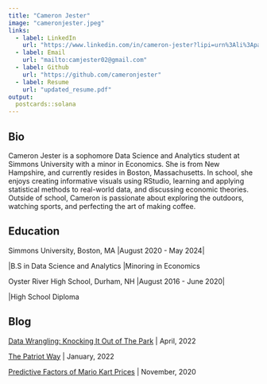 ```yaml
---
title: "Cameron Jester"
image: "cameronjester.jpeg"
links:
  - label: LinkedIn
    url: "https://www.linkedin.com/in/cameron-jester?lipi=urn%3Ali%3Apage%3Ad_flagship3_profile_view_base_contact_details%3BIX8Si7jTSeaiq1NORGY5Xg%3D%3D"
  - label: Email
    url: "mailto:camjester02@gmail.com"
  - label: Github
    url: "https://github.com/cameronjester"
  - label: Resume
    url: "updated_resume.pdf"
output:
  postcards::solana
---
```

 
## Bio

Cameron Jester is a sophomore Data Science and Analytics student at Simmons University with a minor in Economics. She is from New Hampshire, and currently resides in Boston, Massachusetts. In school, she enjoys creating informative visuals using RStudio, learning and applying statistical methods to real-world data, and discussing economic theories. Outside of school, Cameron is passionate about exploring the outdoors, watching sports, and perfecting the art of making coffee. 


## Education

Simmons University, Boston, MA
|August 2020 - May 2024|

|B.S in Data Science and Analytics
|Minoring in Economics 


Oyster River High School, Durham, NH 
|August 2016 - June 2020|

|High School Diploma


## Blog

[Data Wrangling: Knocking It Out of The Park](Project2.html) | April, 2022

[The Patriot Way](The Patriot Way.html) | January, 2022

[Predictive Factors of Mario Kart Prices](Mario Kart.html) | November, 2020






